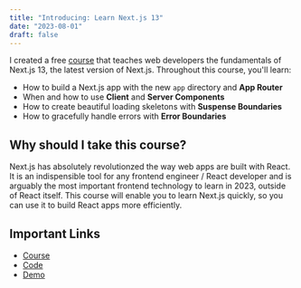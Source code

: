 ```yaml
---
title: "Introducing: Learn Next.js 13"
date: "2023-08-01"
draft: false
---
```


I created a free [course](https://brinleym.notion.site/A-Gentle-Introduction-to-Next-js-13-70cca5bad797491ba43910a42461db61?pvs=4) 
that teaches web developers the fundamentals of Next.js 13, the 
latest version of Next.js.
Throughout this course, you'll learn:
* How to build a Next.js app with the new `app` directory and **App Router**
* When and how to use **Client** and **Server Components**
* How to create beautiful loading skeletons with **Suspense Boundaries**
* How to gracefully handle errors with **Error Boundaries**

## Why should I take this course?

Next.js has absolutely revolutionzed the way web apps are built with React. 
It is an indispensible tool for any frontend engineer / React
developer and is arguably the most important frontend technology to learn in
2023, outside of React itself. This course will enable you to learn Next.js 
quickly, so you can use it to build React apps more efficiently.

## Important Links

* [Course](https://brinleym.notion.site/A-Gentle-Introduction-to-Next-js-13-70cca5bad797491ba43910a42461db61?pvs=4)
* [Code](https://github.com/brinleym/nextjs13-blog)
* [Demo](https://nextjs13-blog-mu.vercel.app/)